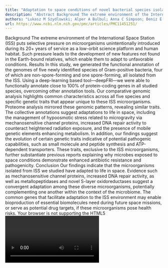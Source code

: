 ```yaml
---
title: "Adaptation to space conditions of novel bacterial species isolated from the International Space Station revealed by functional gene annotations and comparative genome analysis"
description: "Abstract Background The extreme environment of the International Space Station (ISS) puts selective pressure on microorganisms unintentionally introduced during its 20+ years of service as a low-orbit..."
authors: "Lukasz M Szydlowski; Alper A Bulbul; Anna C Simpson; Deniz E Kaya; Nitin K Singh; Ugur O Sezerman; Paweł P Łabaj; Tomasz Kosciolek; Kasthuri Venkateswaran"
url: https://www.ncbi.nlm.nih.gov/pmc/articles/PMC11451251/
---
```


Background The extreme environment of the International Space Station (ISS) puts selective pressure on microorganisms unintentionally introduced during its 20+ years of service as a low-orbit science platform and human habitat. Such pressure leads to the development of new features not found in the Earth-bound relatives, which enable them to adapt to unfavorable conditions. Results In this study, we generated the functional annotation of the genomes of five newly identified species of Gram-positive bacteria, four of which are non-spore-forming and one spore-forming, all isolated from the ISS. Using a deep-learning based tool—deepFRI—we were able to functionally annotate close to 100% of protein-coding genes in all studied species, overcoming other annotation tools. Our comparative genomic analysis highlights common characteristics across all five species and specific genetic traits that appear unique to these ISS microorganisms. Proteome analysis mirrored these genomic patterns, revealing similar traits. The collective annotations suggest adaptations to life in space, including the management of hypoosmotic stress related to microgravity via mechanosensitive channel proteins, increased DNA repair activity to counteract heightened radiation exposure, and the presence of mobile genetic elements enhancing metabolism. In addition, our findings suggest the evolution of certain genetic traits indicative of potential pathogenic capabilities, such as small molecule and peptide synthesis and ATP-dependent transporters. These traits, exclusive to the ISS microorganisms, further substantiate previous reports explaining why microbes exposed to space conditions demonstrate enhanced antibiotic resistance and pathogenicity. Conclusion Our findings indicate that the microorganisms isolated from ISS we studied have adapted to life in space. Evidence such as mechanosensitive channel proteins, increased DNA repair activity, as well as metallopeptidases and novel S-layer oxidoreductases suggest a convergent adaptation among these diverse microorganisms, potentially complementing one another within the context of the microbiome. The common genes that facilitate adaptation to the ISS environment may enable bioproduction of essential biomolecules need during future space missions, or serve as potential drug targets, if these microorganisms pose health risks. Your browser is not supporting the HTML5 <video> element. You may download that video as a file and play it with a player of you choice. Download video stream . Download video file (131.4MB, mp4) Open in a new tab Video Abstract Supplementary Information The online version contains supplementary material available at 10.1186/s40168-024-01916-8. Keywords: Functional annotation, International space station, Extremophiles
